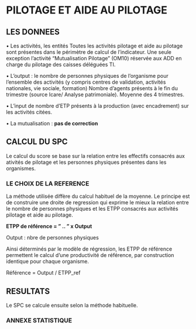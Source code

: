 # PILOTAGE ET AIDE AU PILOTAGE

## LES DONNEES



• Les activités, les entités
Toutes les activités pilotage et aide au pilotage sont présentes dans le périmètre de calcul de l’indicateur.
Une seule exception l’activité “Mutualisation Pilotage” (OM10) réservée aux ADD en charge du pilotage des
caisses déléguées TI.

• L’output : le nombre de personnes physiques de l’organisme pour l’ensemble des activités (y compris
centres de validation, activités nationales, vie sociale, formation) Nombre d’agents présents à le fin du
trimestre (source Icare/ Analyse patrimoniale). Moyenne des 4 trimestres.

• L’input de nombre d’ETP présents à la production (avec encadrement) sur les activités citées.

• La mutualisation : **pas de correction**




## CALCUL DU SPC

Le calcul du score se base sur la relation entre les effectifs consacrés aux ativités de pilotage et les personnes physiques présentes dans les organismes.

### LE CHOIX DE LA REFERENCE

La méthode utilisée diffère du calcul habituel de la moyenne.
Le principe est de construire une droite de regression qui exprime le mieux la relation entre le nombre de personnes physiques et les ETPP consacrés aux activités pilotage et aide au pilotage.


**ETPP de référence = " .. " x Output **

Output : nbre de personnes physiques



Ainsi déterminés par le modèle de régression, les ETPP de référence permettent le calcul d'une productivité de référence, par construction identique pour chaque organisme.

Référence = Output / ETPP_ref




## RESULTATS

Le SPC se calcule ensuite selon la méthode habituelle.


### ANNEXE STATISTIQUE



